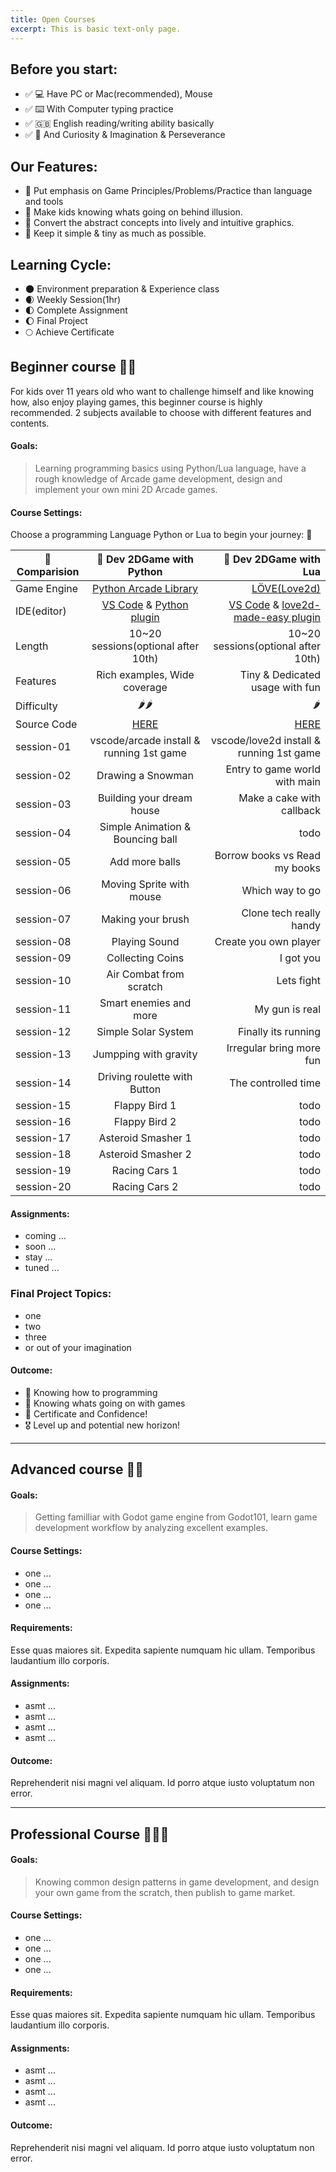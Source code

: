 ```yaml
---
title: Open Courses
excerpt: This is basic text-only page.
---
```


<Container>


## Before you start:

- ✅ 💻 Have PC or Mac(recommended), Mouse
- ✅ ⌨️ With Computer typing practice
- ✅ 🇬🇧 English reading/writing ability basically
- ✅ 🧩 And Curiosity & Imagination & Perseverance


## Our Features:

- 🎉 Put emphasis on Game Principles/Problems/Practice than language and tools
- 🎉 Make kids knowing whats going on behind illusion.
- 🎉 Convert the abstract concepts into lively and intuitive graphics.
- 🎉 Keep it simple & tiny as much as possible.


## Learning Cycle:

- 🌑 Environment preparation & Experience class
- 🌒 Weekly Session(1hr)
- 🌓 Complete Assignment
- 🌔 Final Project
- 🌕 Achieve Certificate


## Beginner course  🧑‍🎓

For kids over 11 years old who want to challenge himself and like knowing how, also enjoy playing games, this beginner course is highly recommended. 2 subjects available to choose with different features and contents.

#### Goals:

> Learning programming basics using Python/Lua language, have a rough knowledge of Arcade game development, design and implement your own mini 2D Arcade games.


#### Course Settings:

 Choose a programming Language Python or Lua to begin your journey: 🚀

|   🎏 Comparision   |   🐍 Dev 2DGame with Python    |   💖 Dev 2DGame with Lua   |
|----------|:-------------:|------:|
| Game Engine|  [Python Arcade Library](https://arcade.academy/) | [LÖVE(Love2d)](https://love2d.org/) |
| IDE(editor)|  [VS Code](https://code.visualstudio.com/) & [Python plugin](https://marketplace.visualstudio.com/items?itemName=ms-python.python)  |  [VS Code](https://code.visualstudio.com/) & [love2d-made-easy plugin](https://marketplace.visualstudio.com/items?itemName=lwz7512.love2d-made-easy) |
| Length     | 10~20 sessions(optional after 10th) | 10~20 sessions(optional after 10th) |
| Features   | Rich examples, Wide coverage | Tiny & Dedicated usage with fun |
| Difficulty | 🌶️🌶️ | 🌶️ |
| Source Code| [HERE](https://github.com/lwz7512/pycoding/tree/master/arcade)  | [HERE](/#) |
| session-01 | vscode/arcade install & running 1st game |  vscode/love2d install & running 1st game |
| session-02 | Drawing a Snowman |  Entry to game world with main |
| session-03 | Building your dream house |  Make a cake with callback |
| session-04 | Simple Animation & Bouncing ball |  todo |
| session-05 | Add more balls |  Borrow books vs Read my books |
| session-06 | Moving Sprite with mouse |  Which way to go |
| session-07 | Making your brush |  Clone tech really handy |
| session-08 | Playing Sound |  Create you own player |
| session-09 | Collecting Coins |  I got you |
| session-10 | Air Combat from scratch |  Lets fight |
| session-11 | Smart enemies and more |  My gun is real |
| session-12 | Simple Solar System |  Finally its running |
| session-13 | Jumpping with gravity |  Irregular bring more fun |
| session-14 | Driving roulette with Button |  The controlled time |
| session-15 | Flappy Bird 1 |  todo |
| session-16 | Flappy Bird 2 |  todo |
| session-17 | Asteroid Smasher 1 |  todo |
| session-18 | Asteroid Smasher 2 |  todo |
| session-19 | Racing Cars 1 |  todo |
| session-20 | Racing Cars 2 |  todo |

#### Assignments: 

- coming ...
- soon ...
- stay ...
- tuned ...


### Final Project Topics:

- one
- two
- three
- or out of your imagination


#### Outcome:

- 🥇 Knowing how to programming 
- 🥈 Knowing whats going on with games
- 🥉 Certificate and Confidence!
- 🎖️ Level up and potential new horizon!


------


## Advanced course 👨‍🚀


#### Goals:


> Getting familliar with Godot game engine from Godot101, learn game development workflow by analyzing excellent examples.



#### Course Settings:

- one ...
- one ...
- one ...
- one ...


#### Requirements:

Esse quas maiores sit. Expedita sapiente numquam hic ullam. Temporibus laudantium illo corporis.


#### Assignments:

- asmt ...
- asmt ...
- asmt ...
- asmt ...

#### Outcome:

Reprehenderit nisi magni vel aliquam. Id porro atque iusto voluptatum non error.

------


## Professional Course 🧑🏻‍💻

#### Goals:


> Knowing common design patterns in game development, and design your own game from the scratch, then publish to game market.



#### Course Settings:

- one ...
- one ...
- one ...
- one ...


#### Requirements:

Esse quas maiores sit. Expedita sapiente numquam hic ullam. Temporibus laudantium illo corporis.


#### Assignments:

- asmt ...
- asmt ...
- asmt ...
- asmt ...


#### Outcome:

Reprehenderit nisi magni vel aliquam. Id porro atque iusto voluptatum non error.


</Container>
